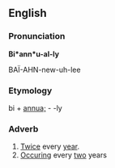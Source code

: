 ==English==
===Pronunciation===

'''Bi*ann*u-al-ly'''

BA&Iuml;-AHN-new-uh-lee
===Etymology===

bi + [[annua;]] - -ly

===Adverb===

#[[Twice]] every [[year]].
#[[Occur]]ing every [[two]] years